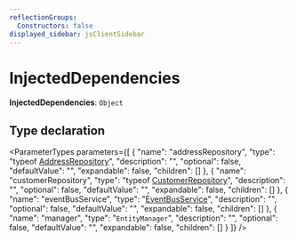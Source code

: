 ```yaml
---
reflectionGroups:
  Constructors: false
displayed_sidebar: jsClientSidebar
---
```



# InjectedDependencies

 **InjectedDependencies**: `Object`

## Type declaration

<ParameterTypes parameters={[
  {
    "name": "addressRepository",
    "type": "typeof [AddressRepository](../../js_client/modules/js_client.internal.mdx#addressrepository)",
    "description": "",
    "optional": false,
    "defaultValue": "",
    "expandable": false,
    "children": []
  },
  {
    "name": "customerRepository",
    "type": "typeof [CustomerRepository](../../js_client/modules/js_client.internal.mdx#customerrepository)",
    "description": "",
    "optional": false,
    "defaultValue": "",
    "expandable": false,
    "children": []
  },
  {
    "name": "eventBusService",
    "type": "[EventBusService](../classes/js_client.internal.internal.EventBusService.mdx)",
    "description": "",
    "optional": false,
    "defaultValue": "",
    "expandable": false,
    "children": []
  },
  {
    "name": "manager",
    "type": "`EntityManager`",
    "description": "",
    "optional": false,
    "defaultValue": "",
    "expandable": false,
    "children": []
  }
]} />
